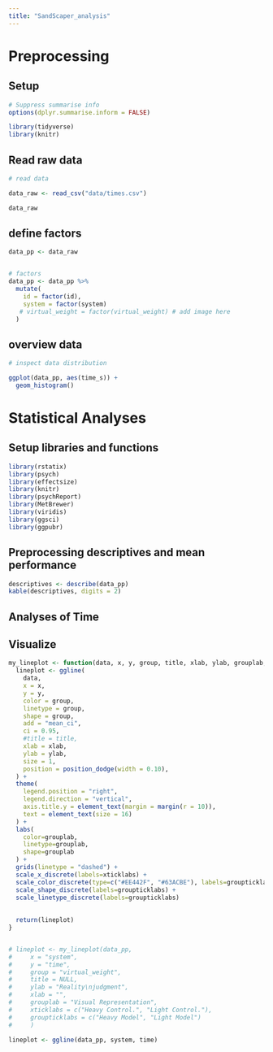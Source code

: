 ```yaml
---
title: "SandScaper_analysis"
---
```


# Preprocessing

## Setup

```r

# Suppress summarise info
options(dplyr.summarise.inform = FALSE)

library(tidyverse)
library(knitr)

```

## Read raw data

```r
# read data

data_raw <- read_csv("data/times.csv")

data_raw
```

## define factors

```r
data_pp <- data_raw


# factors
data_pp <- data_pp %>%
  mutate(
    id = factor(id),
    system = factor(system)
   # virtual_weight = factor(virtual_weight) # add image here
  )
```


## overview data

```r
# inspect data distribution

ggplot(data_pp, aes(time_s)) +
  geom_histogram()
```
# Statistical Analyses


## Setup libraries and functions

```r
library(rstatix)
library(psych)
library(effectsize)
library(knitr)
library(psychReport)
library(MetBrewer)
library(viridis)
library(ggsci)
library(ggpubr)
```


## Preprocessing descriptives and mean performance

```r
descriptives <- describe(data_pp)
kable(descriptives, digits = 2)
```

## Analyses of Time

## Visualize

```r
my_lineplot <- function(data, x, y, group, title, xlab, ylab, grouplab, xticklabs, groupticklabs) {
  lineplot <- ggline(
    data,
    x = x, 
    y = y, 
    color = group,
    linetype = group,
    shape = group,
    add = "mean_ci",
    ci = 0.95,
    #title = title,
    xlab = xlab,
    ylab = ylab,
    size = 1,
    position = position_dodge(width = 0.10), 
  ) + 
  theme(
    legend.position = "right", 
    legend.direction = "vertical",
    axis.title.y = element_text(margin = margin(r = 10)),
    text = element_text(size = 16)
  ) +
  labs(
    color=grouplab,
    linetype=grouplab,
    shape=grouplab
  ) +
  grids(linetype = "dashed") +
  scale_x_discrete(labels=xticklabs) + 
  scale_color_discrete(type=c("#EE442F", "#63ACBE"), labels=groupticklabs) +
  scale_shape_discrete(labels=groupticklabs) + 
  scale_linetype_discrete(labels=groupticklabs) 
  
    
  return(lineplot)
}


# lineplot <- my_lineplot(data_pp,
#     x = "system",
#     y = "time",
#     group = "virtual_weight",
#     title = NULL,
#     ylab = "Reality\njudgment",
#     xlab = "",
#     grouplab = "Visual Representation",
#     xticklabs = c("Heavy Control.", "Light Control."),
#     groupticklabs = c("Heavy Model", "Light Model")
#     )

lineplot <- ggline(data_pp, system, time)
```